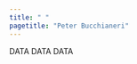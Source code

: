 ```yaml
---
title: " "
pagetitle: "Peter Bucchianeri"
---
```


<link rel="stylesheet" href="styles.css" type="text/css">

DATA DATA DATA

<!-- Import Dataverse Widget -- This may or may not be working... -->
<script src="https://dataverse.harvard.edu/resources/js/widgets.js?alias=peterbucchianeri&amp;dvUrl=https://dataverse.harvard.edu&amp;widgetScope=peterbucchianeri&amp;widget=iframe&amp;heightPx=500;widthPx=800"></script>

<!-- Original Code via Dataverse
<script src="https://dataverse.harvard.edu/resources/js/widgets.js?alias=peterbucchianeri&amp;dvUrl=https://dataverse.harvard.edu&amp;widgetScope=peterbucchianeri&amp;widget=iframe&amp;heightPx=500"></script>
-->